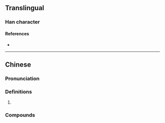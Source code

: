 {{character info/new}}
==Translingual==

===Han character===
{{Han char|rn=75|rad=木|as=17|sn=21|four=44927|canj=DTLX|ids=⿰木蕭}}

====References====
* {{Han ref|kx=0562.150|dkj=15885|dj=0950.370|hdz=21320.010|uh=6AF9|ud=27385|bh=F457|bd=62551}}

----

==Chinese==
{{zh-forms}}

===Pronunciation===
{{zh-pron
|m=xiāo
|c=siu1
|cat=
}}

===Definitions===
{{zh-hanzi}}

# {{rfdef|zh}}

===Compounds===
{{zh-der|櫹槮|櫹橾}}